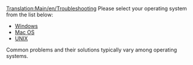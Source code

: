 [[Translation:Main/en/Troubleshooting]]{{en/-}}{{en/Table of contents}}
Please select your operating system from the list below:

* [[Main/en/Troubleshooting/Windows|Windows]]
* [[Main/en/Problem/Mac|Mac OS]]
* [[Main/en/Problem/Unix|UNIX]]

Common problems and their solutions typically vary among operating systems.